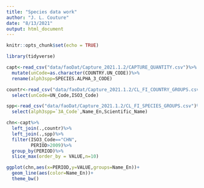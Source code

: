```yaml
---
title: "Species data work"
author: "J. L. Couture"
date: "8/13/2021"
output: html_document
---
```


```r
knitr::opts_chunk$set(echo = TRUE)
```

```r

library(tidyverse)

```

```r

capt<-read_csv("data/faoDat/Capture_2021.1.2/CAPTURE_QUANTITY.csv")%>%
  mutate(unCode=as.character(COUNTRY.UN_CODE))%>%
  rename(alph3spp=SPECIES.ALPHA_3_CODE)

countr<-read_csv("data/faoDat/Capture_2021.1.2/CL_FI_COUNTRY_GROUPS.csv")%>%
  select(unCode=UN_Code,ISO3_Code)

spp<-read_csv("data/faoDat/Capture_2021.1.2/CL_FI_SPECIES_GROUPS.csv")%>%
  select(alph3spp=`3A_Code`,Name_En,Scientific_Name)

chn<-capt%>%
  left_join(.,countr)%>%
  left_join(.,spp)%>%
  filter(ISO3_Code=="CHN",
         PERIOD>2009)%>%
  group_by(PERIOD)%>%
  slice_max(order_by = VALUE,n=10)

ggplot(chn,aes(x=PERIOD,y=VALUE,groups=Name_En))+
  geom_line(aes(color=Name_En))+
  theme_bw()

```

